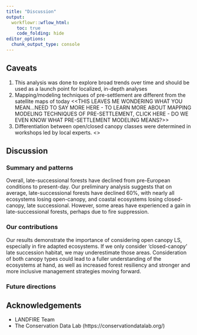 ```yaml
---
title: "Discussion"
output:
  workflowr::wflow_html:
    toc: true
    code_folding: hide
editor_options:
  chunk_output_type: console
---
```


## Caveats

1) This analysis was done to explore broad trends over time and should be used as a launch point for localized, in-depth analyses
2) Mapping/modeling techniques of pre-settlement are different from the satellite maps of today <<THIS LEAVES ME WONDERING WHAT YOU MEAN...NEED TO SAY MORE HERE - TO LEARN MORE ABOUT MAPPING MODELING TECHNIQUES OF PRE-SETTLEMENT, CLICK HERE - DO WE EVEN KNOW WHAT PRE-SETTLEMENT MODELING MEANS?>>
3) Differentiation between open/closed canopy classes were determined in workshops led by local experts. <<DOCUMENTATION ON THEIR CRITERIA CAN BE FOUND HERE>>

## Discussion

### Summary and patterns

Overall, late-successional forests have declined from pre-European conditions to present-day. Our preliminary analysis suggests that on average, late-successional forests have declined 60%, with nearly all ecosystems losing open-canopy, and coastal ecosystems losing closed-canopy, late successional. However, some areas have experienced a gain in late-successional forests, perhaps due to fire suppression.

### Our contributions

Our results demonstrate the importance of considering open canopy LS, especially in fire adapted ecosystems. If we only consider ‘closed-canopy’ late succession habitat, we may underestimate those areas. Consideration of both canopy types could lead to a fuller understanding of the ecosystems at hand, as well as increased forest resiliency and stronger and more inclusive management strategies moving forward.

### Future directions



## Acknowledgements

- LANDFIRE Team
- The Conservation Data Lab (https://conservationdatalab.org/)

